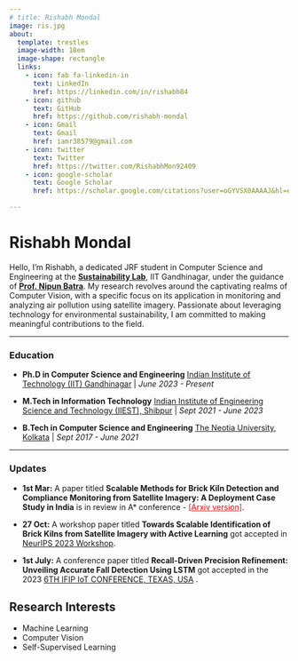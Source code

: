 ```yaml
---
# title: Rishabh Mondal
image: ris.jpg
about:
  template: trestles
  image-width: 18em
  image-shape: rectangle
  links:
    - icon: fab fa-linkedin-in
      text: LinkedIn
      href: https://linkedin.com/in/rishabh84
    - icon: github
      text: GitHub
      href: https://github.com/rishabh-mondal
    - icon: Gmail
      text: Gmail
      href: iamr38579@gmail.com
    - icon: twitter
      text: Twitter
      href: https://twitter.com/RishabhMon92409
    - icon: google-scholar
      text: Google Scholar
      href: https://scholar.google.com/citations?user=oGYVSX0AAAAJ&hl=en&oi=ao

---
```


:::{#hero-heading}
# **Rishabh Mondal**
Hello, I'm Rishabh, a dedicated JRF student in Computer Science and Engineering at the [**Sustainability Lab**](https://nipunbatra.github.io/lab/), IIT Gandhinagar, under the guidance of [**Prof. Nipun Batra**](https://nipunbatra.github.io). My research revolves around the captivating realms of Computer Vision, with a specific focus on its application in monitoring and analyzing air pollution using satellite imagery. Passionate about leveraging technology for environmental sustainability, I am committed to making meaningful contributions to the field.
:::
---

### Education
- **Ph.D in Computer Science and Engineering**
  [Indian Institute of Technology (IIT) Gandhinagar](https://www.iitgn.ac.in/)  |  *June 2023 - Present*

- **M.Tech in Information Technology**
  [Indian Institute of Engineering Science and Technology (IIEST), Shibpur](https://www.iiests.ac.in/)  |  *Sept 2021 - June 2023*

- **B.Tech in Computer Science and Engineering**
  [The Neotia University, Kolkata](https://www.tnu.in/) | *Sept 2017 - June 2021*

---
### Updates


- **1st Mar:** A paper titled **Scalable Methods for Brick Kiln Detection and Compliance Monitoring from Satellite Imagery: A Deployment Case Study in India** is in review in A* conference - <font color="red"><a href="https://arxiv.org/pdf/2402.13796" style="color:red;">[Arxiv version]</a></font>. 


- **27 Oct:** A workshop paper titled **Towards Scalable Identification of Brick Kilns from Satellite Imagery with Active Learning** got accepted in [NeurIPS 2023 Workshop](https://realworldml.github.io/neurips2023/).  

- **1st July:** A conference paper titled **Recall-Driven Precision Refinement: Unveiling Accurate Fall Detection Using LSTM** got accepted in the 2023 [6TH IFIP IoT CONFERENCE, TEXAS, USA](https://link.springer.com/chapter/10.1007/978-3-031-45882-8_6) .


## Research Interests
- Machine Learning
- Computer Vision
- Self-Supervised Learning
